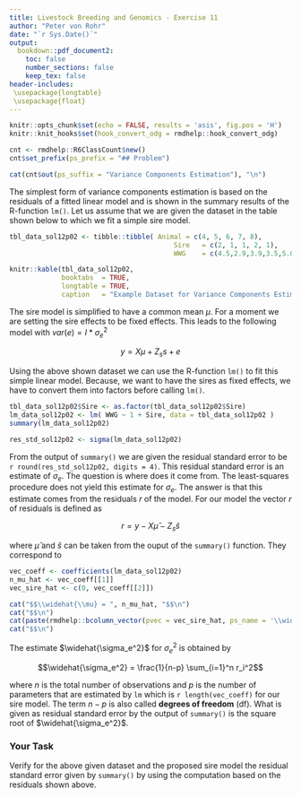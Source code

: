 ```yaml
---
title: Livestock Breeding and Genomics - Exercise 11
author: "Peter von Rohr"
date: "`r Sys.Date()`"
output:
  bookdown::pdf_document2:
    toc: false
    number_sections: false
    keep_tex: false
header-includes:
 \usepackage{longtable}
 \usepackage{float}
---
```


```r
knitr::opts_chunk$set(echo = FALSE, results = 'asis', fig.pos = 'H')
knitr::knit_hooks$set(hook_convert_odg = rmdhelp::hook_convert_odg)
```

```r
cnt <- rmdhelp::R6ClassCount$new()
cnt$set_prefix(ps_prefix = "## Problem")
```

```r
cat(cnt$out(ps_suffix = "Variance Components Estimation"), "\n")
```

The simplest form of variance components estimation is based on the residuals of a fitted linear model and is shown in the summary results of the R-function `lm()`. Let us assume that we are given the dataset in the table shown below to which we fit a simple sire model. 


```r
tbl_data_sol12p02 <- tibble::tibble( Animal = c(4, 5, 6, 7, 8),
                                         Sire   = c(2, 1, 1, 2, 1),
                                         WWG    = c(4.5,2.9,3.9,3.5,5.0) )

knitr::kable(tbl_data_sol12p02,
             booktabs  = TRUE,
             longtable = TRUE,
             caption   = "Example Dataset for Variance Components Estimation Based on Residuals Using a Sire Model")

```

The sire model is simplified to have a common mean $\mu$.  For a moment we are setting the sire effects to be fixed effects. This leads to the following model with $var(e) = I * \sigma_e^2$

$$y = X\mu + Z_ss + e$$

Using the above shown dataset we can use the R-function `lm()` to fit this simple linear model. Because, we want to have the sires as fixed effects, we have to convert them into factors before calling `lm()`.

```r
tbl_data_sol12p02$Sire <- as.factor(tbl_data_sol12p02$Sire)
lm_data_sol12p02 <- lm( WWG ~ 1 + Sire, data = tbl_data_sol12p02 )
summary(lm_data_sol12p02)
```

```r
res_std_sol12p02 <- sigma(lm_data_sol12p02)
```

From the output of `summary()` we are given the residual standard error to be `r round(res_std_sol12p02, digits = 4)`. This residual standard error is an estimate of $\sigma_e$. The question is where does it come from. The least-squares procedure does not yield this estimate for $\sigma_e$. The answer is that this estimate comes from the residuals $r$ of the model. For our model the vector $r$ of residuals is defined as

$$r = y - X\widehat{\mu} - Z_s\widehat{s}$$

where $\widehat{\mu}$ and $\widehat{s}$ can be taken from the ouput of the `summary()` function. They correspond to

```r
vec_coeff <- coefficients(lm_data_sol12p02)
n_mu_hat <- vec_coeff[[1]]
vec_sire_hat <- c(0, vec_coeff[[2]])

cat("$$\\widehat{\\mu} = ", n_mu_hat, "$$\n")
cat("$$\n")
cat(paste(rmdhelp::bcolumn_vector(pvec = vec_sire_hat, ps_name = '\\widehat{s}'), collapse = '\n'), '\n')
cat("$$\n")
```

The estimate $\widehat{\sigma_e^2}$ for $\sigma_e^2$ is obtained by

$$\widehat{\sigma_e^2} = \frac{1}{n-p} \sum_{i=1}^n r_i^2$$

where $n$ is the total number of observations and $p$ is the number of parameters that are estimated by `lm` which is `r length(vec_coeff)` for our sire model. The term $n-p$ is also called __degrees of freedom__ (df). What is given as residual standard error by the output of `summary()` is the square root of $\widehat{\sigma_e^2}$.

### Your Task
Verify for the above given dataset and the proposed sire model the residual standard error given by `summary()` by using the computation based on the residuals shown above.


